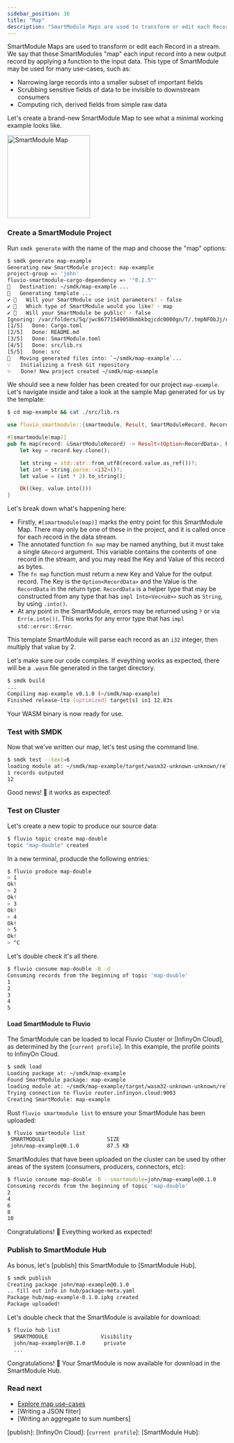 ```yaml
---
sidebar_position: 30
title: "Map"
description: "SmartModule Maps are used to transform or edit each Record in a stream"
---
```


SmartModule Maps are used to transform or edit each Record in a stream. We say that these SmartModules "map" each input record into a new output record by applying a function to the input data. This type of SmartModule may be used for many use-cases, such as:

- Narrowing large records into a smaller subset of important fields
- Scrubbing sensitive fields of data to be invisible to downstream consumers
- Computing rich, derived fields from simple raw data

Let's create a brand-new SmartModule Map to see what a minimal working
example looks like.

<img src="/img/docs/references/smartmodules/smartmodule-map.svg" alt="SmartModule Map" justify="center" height="190" />


### Create a SmartModule Project

Run `smdk generate` with the name of the map and choose the "map" options:

```bash copy="fl"
$ smdk generate map-example
Generating new SmartModule project: map-example
project-group => 'john'
fluvio-smartmodule-cargo-dependency => '"0.2.5"'
🔧   Destination: ~/smdk/map-example ...
🔧   Generating template ...
✔ 🤷   Will your SmartModule use init parameters? · false
✔ 🤷   Which type of SmartModule would you like? · map
✔ 🤷   Will your SmartModule be public? · false
Ignoring: /var/folders/5q/jwc86771549058kmbkbqjcdc0000gn/T/.tmpNFObJj/cargo-generate.toml
[1/5]   Done: Cargo.toml
[2/5]   Done: README.md
[3/5]   Done: SmartModule.toml
[4/5]   Done: src/lib.rs
[5/5]   Done: src
🔧   Moving generated files into: `~/smdk/map-example`...
💡   Initializing a fresh Git repository
✨   Done! New project created ~/smdk/map-example
```

We should see a new folder has been created for our project `map-example`. Let's navigate inside and take a look at the sample Map generated for us by the template:

```bash copy="fl"
$ cd map-example && cat ./src/lib.rs
```


```rust
use fluvio_smartmodule::{smartmodule, Result, SmartModuleRecord, RecordData};

#[smartmodule(map)]
pub fn map(record: &SmartModuleRecord) -> Result<(Option<RecordData>, RecordData)> {
    let key = record.key.clone();

    let string = std::str::from_utf8(record.value.as_ref())?;
    let int = string.parse::<i32>()?;
    let value = (int * 2).to_string();

    Ok((key, value.into()))
}
```

Let's break down what's happening here:

- Firstly, `#[smartmodule(map)]` marks the entry point for this SmartModule Map.
  There may only be one of these in the project, and it is called once for each
  record in the data stream.
- The annotated function `fn map` may be named anything, but it must take a
  single `&Record` argument. This variable contains the contents of one record
  in the stream, and you may read the Key and Value of this record as bytes.
- The `fn map` function must return a new Key and Value for the output record.
  The Key is the `Option<RecordData>` and the Value is the `RecordData` in the
  return type. `RecordData` is a helper type that may be constructed from any
  type that has `impl Into<Vec<u8>>` such as `String`, by using `.into()`.
- At any point in the SmartModule, errors may be returned using `?` or via
  `Err(e.into())`. This works for any error type that has `impl std::error::Error`.

This template SmartModule will parse each record as an `i32` integer, then multiply that value by 2.

Let's make sure our code compiles. If eveything works as expected, there will be a `.wasm` file generated in the target directory.

```bash copy="fl"
$ smdk build
...
Compiling map-example v0.1.0 (~/smdk/map-example)
Finished release-lto [optimized] target(s) in1 12.83s
```

Your WASM binary is now ready for use.

### Test with SMDK

Now that we've written our map, let's test using the command line.

```bash copy="fl"
$ smdk test --text=6
loading module at: ~/smdk/map-example/target/wasm32-unknown-unknown/release-lto/map_example.wasm
1 records outputed
12
```

Good news! :tada: it works as expected!


### Test on Cluster

Let's create a new topic to produce our source data:

```bash copy="fl"
$ fluvio topic create map-double
topic "map-double" created
```

In a new terminal, producde the following entries:

```bash copy="fl"
$ fluvio produce map-double
> 1
Ok!
> 2
Ok!
> 3
Ok!
> 4
Ok!
> 5
Ok!
> ^C
```

Let's double check it's all there.

```bash copy="fl"
$ fluvio consume map-double -B -d
Consuming records from the beginning of topic 'map-double'
1
2
3
4
5
```

#### Load SmartModule to Fluvio

The SmartModule can be loaded to local Fluvio Cluster or [InfinyOn Cloud], as determined by the [`current profile`]. In this example, the profile points to InfinyOn Cloud.

```bash copy="fl"
$ smdk load
Loading package at: ~/smdk/map-example
Found SmartModule package: map-example
loading module at: ~/smdk/map-example/target/wasm32-unknown-unknown/release-lto/map_example.wasm
Trying connection to fluvio router.infinyon.cloud:9003
Creating SmartModule: map-example
```

Rust `fluvio smartmodule list` to ensure your SmartModule has been uploaded:

```bash copy="fl"
$ fluvio smartmodule list
 SMARTMODULE                    SIZE
 john/map-example@0.1.0         87.5 KB
```

SmartModules that have been uploaded on the cluster can be used by other areas of the system (consumers, producers, connectors, etc):

```bash copy="fl"
$ fluvio consume map-double -B --smartmodule=john/map-example@0.1.0
Consuming records from the beginning of topic 'map-double'
2
4
6
8
10
```

Congratulations! :tada: Eveything worked as expected!


### Publish to SmartModule Hub

As bonus, let's [publish] this SmartModule to [SmartModule Hub].

```bash copy="fl"
$ smdk publish
Creating package john/map-example@0.1.0
.. fill out info in hub/package-meta.yaml
Package hub/map-example-0.1.0.ipkg created
Package uploaded!
```

Let's double check that the SmartModule is available for download:

```bash copy="fl"
$ fluvio hub list
  SMARTMODULE                 Visibility
  john/map-exampler@0.1.0      private
  ...
```

Congratulations! :tada: Your SmartModule is now available for download in the SmartModule Hub.


### Read next

- [Explore map use-cases](https://www.infinyon.com/blog/2021/08/smartstream-map-use-cases/)
- [Writing a JSON filter]
- [Writing an aggregate to sum numbers]


[publish]:
[InfinyOn Cloud]:
[`current profile`]:
[SmartModule Hub]:
